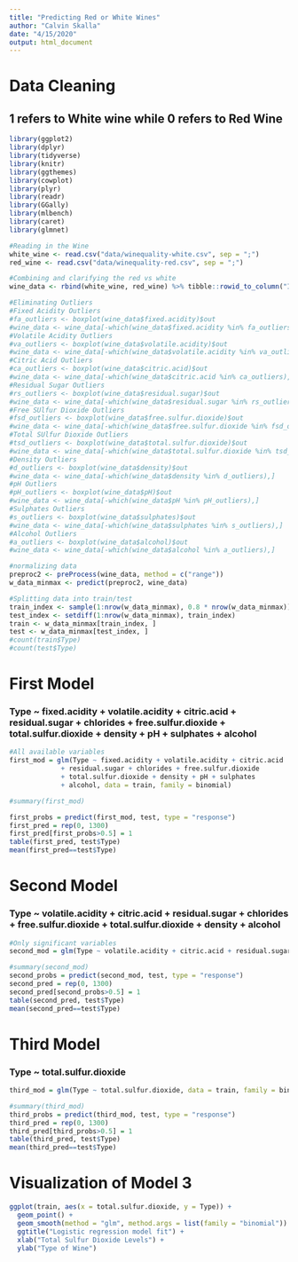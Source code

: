 ```yaml
---
title: "Predicting Red or White Wines"
author: "Calvin Skalla"
date: "4/15/2020"
output: html_document
---
```


# Data Cleaning
## 1 refers to White wine while 0 refers to Red Wine
```r
library(ggplot2)
library(dplyr)
library(tidyverse)
library(knitr)
library(ggthemes)
library(cowplot)
library(plyr)
library(readr)
library(GGally)
library(mlbench)
library(caret)
library(glmnet)

#Reading in the Wine
white_wine <- read.csv("data/winequality-white.csv", sep = ";")
red_wine <- read.csv("data/winequality-red.csv", sep = ";")

#Combining and clarifying the red vs white
wine_data <- rbind(white_wine, red_wine) %>% tibble::rowid_to_column("ID") %>% mutate(Type = ifelse(ID <= 4898, 1, 0)) %>% select(-ID)

#Eliminating Outliers
#Fixed Acidity Outliers
#fa_outliers <- boxplot(wine_data$fixed.acidity)$out
#wine_data <- wine_data[-which(wine_data$fixed.acidity %in% fa_outliers),]
#Volatile Acidity Outliers
#va_outliers <- boxplot(wine_data$volatile.acidity)$out
#wine_data <- wine_data[-which(wine_data$volatile.acidity %in% va_outliers),]
#Citric Acid Outliers
#ca_outliers <- boxplot(wine_data$citric.acid)$out
#wine_data <- wine_data[-which(wine_data$citric.acid %in% ca_outliers),]
#Residual Sugar Outliers
#rs_outliers <- boxplot(wine_data$residual.sugar)$out
#wine_data <- wine_data[-which(wine_data$residual.sugar %in% rs_outliers),]
#Free SUlfur Dioxide Outliers
#fsd_outliers <- boxplot(wine_data$free.sulfur.dioxide)$out
#wine_data <- wine_data[-which(wine_data$free.sulfur.dioxide %in% fsd_outliers),]
#Total SUlfur Dioxide Outliers
#tsd_outliers <- boxplot(wine_data$total.sulfur.dioxide)$out
#wine_data <- wine_data[-which(wine_data$total.sulfur.dioxide %in% tsd_outliers),]
#Density Outliers
#d_outliers <- boxplot(wine_data$density)$out
#wine_data <- wine_data[-which(wine_data$density %in% d_outliers),]
#pH Outliers
#pH_outliers <- boxplot(wine_data$pH)$out
#wine_data <- wine_data[-which(wine_data$pH %in% pH_outliers),]
#Sulphates Outliers
#s_outliers <- boxplot(wine_data$sulphates)$out
#wine_data <- wine_data[-which(wine_data$sulphates %in% s_outliers),]
#Alcohol Outliers
#a_outliers <- boxplot(wine_data$alcohol)$out
#wine_data <- wine_data[-which(wine_data$alcohol %in% a_outliers),]

#normalizing data
preproc2 <- preProcess(wine_data, method = c("range"))
w_data_minmax <- predict(preproc2, wine_data)

#Splitting data into train/test
train_index <- sample(1:nrow(w_data_minmax), 0.8 * nrow(w_data_minmax))
test_index <- setdiff(1:nrow(w_data_minmax), train_index)
train <- w_data_minmax[train_index, ]
test <- w_data_minmax[test_index, ]
#count(train$Type)
#count(test$Type)

```

# First Model
### Type ~ fixed.acidity + volatile.acidity + citric.acid + residual.sugar + chlorides + free.sulfur.dioxide + total.sulfur.dioxide + density + pH + sulphates + alcohol 
```r
#All available variables
first_mod = glm(Type ~ fixed.acidity + volatile.acidity + citric.acid
             + residual.sugar + chlorides + free.sulfur.dioxide 
             + total.sulfur.dioxide + density + pH + sulphates
             + alcohol, data = train, family = binomial)

#summary(first_mod)

first_probs = predict(first_mod, test, type = "response")
first_pred = rep(0, 1300)
first_pred[first_probs>0.5] = 1
table(first_pred, test$Type)
mean(first_pred==test$Type)
```

# Second Model
### Type ~ volatile.acidity + citric.acid + residual.sugar + chlorides + free.sulfur.dioxide + total.sulfur.dioxide + density + alcohol
```r
#Only significant variables
second_mod = glm(Type ~ volatile.acidity + citric.acid + residual.sugar + chlorides + free.sulfur.dioxide + total.sulfur.dioxide + density + alcohol, data = train, family = binomial)

#summary(second_mod)
second_probs = predict(second_mod, test, type = "response")
second_pred = rep(0, 1300)
second_pred[second_probs>0.5] = 1
table(second_pred, test$Type)
mean(second_pred==test$Type)
```

# Third Model
### Type ~ total.sulfur.dioxide
```r
third_mod = glm(Type ~ total.sulfur.dioxide, data = train, family = binomial)

#summary(third_mod)
third_probs = predict(third_mod, test, type = "response")
third_pred = rep(0, 1300)
third_pred[third_probs>0.5] = 1
table(third_pred, test$Type)
mean(third_pred==test$Type)
```

# Visualization of Model 3
```r
ggplot(train, aes(x = total.sulfur.dioxide, y = Type)) +
  geom_point() +
  geom_smooth(method = "glm", method.args = list(family = "binomial")) +
  ggtitle("Logistic regression model fit") +
  xlab("Total Sulfur Dioxide Levels") +
  ylab("Type of Wine")
```
